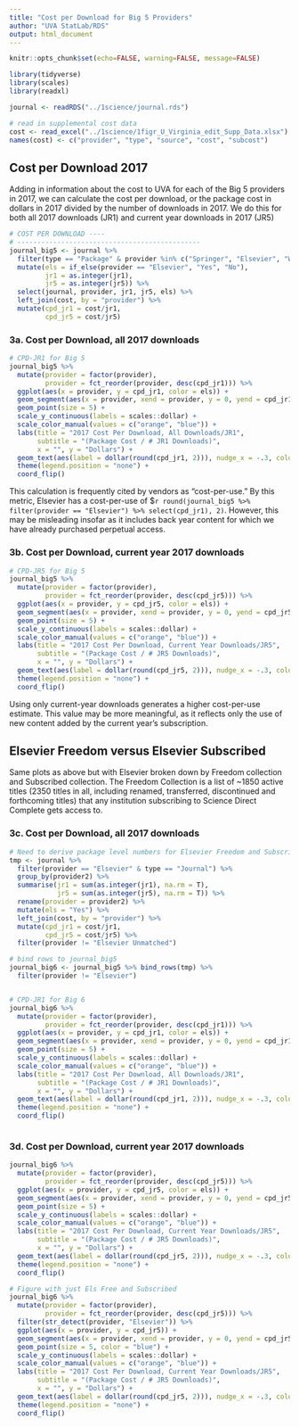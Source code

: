 ```yaml
---
title: "Cost per Download for Big 5 Providers"
author: "UVA StatLab/RDS"
output: html_document
---
```


```r
knitr::opts_chunk$set(echo=FALSE, warning=FALSE, message=FALSE)
```

```r
library(tidyverse)
library(scales)
library(readxl)

journal <- readRDS("../1science/journal.rds")

# read in supplemental cost data
cost <- read_excel("../1science/1figr_U_Virginia_edit_Supp_Data.xlsx")
names(cost) <- c("provider", "type", "source", "cost", "subcost")
```


## Cost per Download 2017

Adding in information about the cost to UVA for each of the Big 5 providers in 2017, we can calculate the cost per download, or the package cost in dollars in 2017 divided by the number of downloads in 2017. We do this for both all 2017 downloads (JR1) and current year downloads in 2017 (JR5)

```r
# COST PER DOWNLOAD ----
# ----------------------------------------------
journal_big5 <- journal %>% 
  filter(type == "Package" & provider %in% c("Springer", "Elsevier", "Wiley", "Sage", "Taylor & Francis")) %>% 
  mutate(els = if_else(provider == "Elsevier", "Yes", "No"),
         jr1 = as.integer(jr1),
         jr5 = as.integer(jr5)) %>% 
  select(journal, provider, jr1, jr5, els) %>% 
  left_join(cost, by = "provider") %>% 
  mutate(cpd_jr1 = cost/jr1,
         cpd_jr5 = cost/jr5)
```

### 3a. Cost per Download, all 2017 downloads

```r
# CPD-JR1 for Big 5
journal_big5 %>% 
  mutate(provider = factor(provider),
         provider = fct_reorder(provider, desc(cpd_jr1))) %>% 
  ggplot(aes(x = provider, y = cpd_jr1, color = els)) + 
  geom_segment(aes(x = provider, xend = provider, y = 0, yend = cpd_jr1), color = "grey", size = 1) +
  geom_point(size = 5) +
  scale_y_continuous(labels = scales::dollar) +
  scale_color_manual(values = c("orange", "blue")) +
  labs(title = "2017 Cost Per Download, All Downloads/JR1",
       subtitle = "(Package Cost / # JR1 Downloads)",
       x = "", y = "Dollars") +
  geom_text(aes(label = dollar(round(cpd_jr1, 2))), nudge_x = -.3, color = "black", size = 3) +
  theme(legend.position = "none") +
  coord_flip() 
```

This calculation is frequently cited by vendors as “cost-per-use.” By this metric, Elsevier has a cost-per-use of $`r round(journal_big5 %>% filter(provider == "Elsevier") %>% select(cpd_jr1), 2)`. However, this may be misleading insofar as it includes back year content for which we have already purchased perpetual access. 

### 3b. Cost per Download, current year 2017 downloads

```r
# CPD-JR5 for Big 5
journal_big5 %>% 
  mutate(provider = factor(provider),
         provider = fct_reorder(provider, desc(cpd_jr5))) %>% 
  ggplot(aes(x = provider, y = cpd_jr5, color = els)) + 
  geom_segment(aes(x = provider, xend = provider, y = 0, yend = cpd_jr5), color = "grey", size = 1) +
  geom_point(size = 5) +
  scale_y_continuous(labels = scales::dollar) +
  scale_color_manual(values = c("orange", "blue")) +
  labs(title = "2017 Cost Per Download, Current Year Downloads/JR5",
       subtitle = "(Package Cost / # JR5 Downloads)",
       x = "", y = "Dollars") +
  geom_text(aes(label = dollar(round(cpd_jr5, 2))), nudge_x = -.3, color = "black", size = 3) +
  theme(legend.position = "none") +
  coord_flip() 
```

Using only current-year downloads generates a higher cost-per-use estimate. This value may be more meaningful, as it reflects only the use of new content added by the current year’s subscription.

## Elsevier Freedom versus Elsevier Subscribed

Same plots as above but with Elsevier broken down by Freedom collection and Subscribed collection. The Freedom Collection is a list of ~1850 active titles (2350 titles in all, including renamed, transferred, discontinued and forthcoming titles) that any institution subscribing to Science Direct Complete gets access to.

### 3c. Cost per Download, all 2017 downloads

```r
# Need to derive package level numbers for Elsevier Freedom and Subscribed
tmp <- journal %>% 
  filter(provider == "Elsevier" & type == "Journal") %>% 
  group_by(provider2) %>% 
  summarise(jr1 = sum(as.integer(jr1), na.rm = T),
            jr5 = sum(as.integer(jr5), na.rm = T)) %>% 
  rename(provider = provider2) %>% 
  mutate(els = "Yes") %>% 
  left_join(cost, by = "provider") %>% 
  mutate(cpd_jr1 = cost/jr1,
         cpd_jr5 = cost/jr5) %>% 
  filter(provider != "Elsevier Unmatched")

# bind rows to journal_big5
journal_big6 <- journal_big5 %>% bind_rows(tmp) %>% 
  filter(provider != "Elsevier")


# CPD-JR1 for Big 6
journal_big6 %>% 
  mutate(provider = factor(provider),
         provider = fct_reorder(provider, desc(cpd_jr1))) %>% 
  ggplot(aes(x = provider, y = cpd_jr1, color = els)) + 
  geom_segment(aes(x = provider, xend = provider, y = 0, yend = cpd_jr1), color = "grey", size = 1) +
  geom_point(size = 5) +
  scale_y_continuous(labels = scales::dollar) +
  scale_color_manual(values = c("orange", "blue")) +
  labs(title = "2017 Cost Per Download, All Downloads/JR1",
       subtitle = "(Package Cost / # JR1 Downloads)",
       x = "", y = "Dollars") +
  geom_text(aes(label = dollar(round(cpd_jr1, 2))), nudge_x = -.3, color = "black", size = 3) +
  theme(legend.position = "none") +
  coord_flip() 



```



### 3d. Cost per Download, current year 2017 downloads

```r
journal_big6 %>% 
  mutate(provider = factor(provider),
         provider = fct_reorder(provider, desc(cpd_jr5))) %>% 
  ggplot(aes(x = provider, y = cpd_jr5, color = els)) + 
  geom_segment(aes(x = provider, xend = provider, y = 0, yend = cpd_jr5), color = "grey", size = 1) +
  geom_point(size = 5) +
  scale_y_continuous(labels = scales::dollar) +
  scale_color_manual(values = c("orange", "blue")) +
  labs(title = "2017 Cost Per Download, Current Year Downloads/JR5",
       subtitle = "(Package Cost / # JR5 Downloads)",
       x = "", y = "Dollars") +
  geom_text(aes(label = dollar(round(cpd_jr5, 2))), nudge_x = -.3, color = "black", size = 3) +
  theme(legend.position = "none") +
  coord_flip() 

# Figure with just Els Free and Subscribed
journal_big6 %>% 
  mutate(provider = factor(provider),
         provider = fct_reorder(provider, desc(cpd_jr5))) %>% 
  filter(str_detect(provider, "Elsevier")) %>% 
  ggplot(aes(x = provider, y = cpd_jr5)) + 
  geom_segment(aes(x = provider, xend = provider, y = 0, yend = cpd_jr5), color = "grey", size = 1) +
  geom_point(size = 5, color = "blue") +
  scale_y_continuous(labels = scales::dollar) +
  scale_color_manual(values = c("orange", "blue")) +
  labs(title = "2017 Cost Per Download, Current Year Downloads/JR5",
       subtitle = "(Package Cost / # JR5 Downloads)",
       x = "", y = "Dollars") +
  geom_text(aes(label = dollar(round(cpd_jr5, 2))), nudge_x = -.3, color = "black", size = 3) +
  theme(legend.position = "none") +
  coord_flip() 
```

